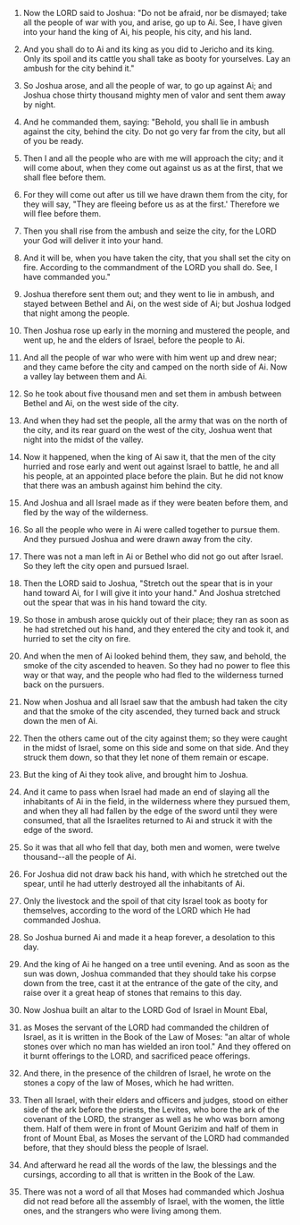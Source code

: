 
1. Now the LORD said to Joshua: "Do not be afraid, nor be dismayed; take all the people of war with you, and arise, go up to Ai. See, I have given into your hand the king of Ai, his people, his city, and his land.

2. And you shall do to Ai and its king as you did to Jericho and its king. Only its spoil and its cattle you shall take as booty for yourselves. Lay an ambush for the city behind it."

3. So Joshua arose, and all the people of war, to go up against Ai; and Joshua chose thirty thousand mighty men of valor and sent them away by night.

4. And he commanded them, saying: "Behold, you shall lie in ambush against the city, behind the city. Do not go very far from the city, but all of you be ready.

5. Then I and all the people who are with me will approach the city; and it will come about, when they come out against us as at the first, that we shall flee before them.

6. For they will come out after us till we have drawn them from the city, for they will say, "They are fleeing before us as at the first.' Therefore we will flee before them.

7. Then you shall rise from the ambush and seize the city, for the LORD your God will deliver it into your hand.

8. And it will be, when you have taken the city, that you shall set the city on fire. According to the commandment of the LORD you shall do. See, I have commanded you."

9. Joshua therefore sent them out; and they went to lie in ambush, and stayed between Bethel and Ai, on the west side of Ai; but Joshua lodged that night among the people.

10. Then Joshua rose up early in the morning and mustered the people, and went up, he and the elders of Israel, before the people to Ai.

11. And all the people of war who were with him went up and drew near; and they came before the city and camped on the north side of Ai. Now a valley lay between them and Ai.

12. So he took about five thousand men and set them in ambush between Bethel and Ai, on the west side of the city.

13. And when they had set the people, all the army that was on the north of the city, and its rear guard on the west of the city, Joshua went that night into the midst of the valley.

14. Now it happened, when the king of Ai saw it, that the men of the city hurried and rose early and went out against Israel to battle, he and all his people, at an appointed place before the plain. But he did not know that there was an ambush against him behind the city.

15. And Joshua and all Israel made as if they were beaten before them, and fled by the way of the wilderness.

16. So all the people who were in Ai were called together to pursue them. And they pursued Joshua and were drawn away from the city.

17. There was not a man left in Ai or Bethel who did not go out after Israel. So they left the city open and pursued Israel.

18. Then the LORD said to Joshua, "Stretch out the spear that is in your hand toward Ai, for I will give it into your hand." And Joshua stretched out the spear that was in his hand toward the city.

19. So those in ambush arose quickly out of their place; they ran as soon as he had stretched out his hand, and they entered the city and took it, and hurried to set the city on fire.

20. And when the men of Ai looked behind them, they saw, and behold, the smoke of the city ascended to heaven. So they had no power to flee this way or that way, and the people who had fled to the wilderness turned back on the pursuers.

21. Now when Joshua and all Israel saw that the ambush had taken the city and that the smoke of the city ascended, they turned back and struck down the men of Ai.

22. Then the others came out of the city against them; so they were caught in the midst of Israel, some on this side and some on that side. And they struck them down, so that they let none of them remain or escape.

23. But the king of Ai they took alive, and brought him to Joshua.

24. And it came to pass when Israel had made an end of slaying all the inhabitants of Ai in the field, in the wilderness where they pursued them, and when they all had fallen by the edge of the sword until they were consumed, that all the Israelites returned to Ai and struck it with the edge of the sword.

25. So it was that all who fell that day, both men and women, were twelve thousand--all the people of Ai.

26. For Joshua did not draw back his hand, with which he stretched out the spear, until he had utterly destroyed all the inhabitants of Ai.

27. Only the livestock and the spoil of that city Israel took as booty for themselves, according to the word of the LORD which He had commanded Joshua.

28. So Joshua burned Ai and made it a heap forever, a desolation to this day.

29. And the king of Ai he hanged on a tree until evening. And as soon as the sun was down, Joshua commanded that they should take his corpse down from the tree, cast it at the entrance of the gate of the city, and raise over it a great heap of stones that remains to this day.

30. Now Joshua built an altar to the LORD God of Israel in Mount Ebal,

31. as Moses the servant of the LORD had commanded the children of Israel, as it is written in the Book of the Law of Moses: "an altar of whole stones over which no man has wielded an iron tool." And they offered on it burnt offerings to the LORD, and sacrificed peace offerings.

32. And there, in the presence of the children of Israel, he wrote on the stones a copy of the law of Moses, which he had written.

33. Then all Israel, with their elders and officers and judges, stood on either side of the ark before the priests, the Levites, who bore the ark of the covenant of the LORD, the stranger as well as he who was born among them. Half of them were in front of Mount Gerizim and half of them in front of Mount Ebal, as Moses the servant of the LORD had commanded before, that they should bless the people of Israel.

34. And afterward he read all the words of the law, the blessings and the cursings, according to all that is written in the Book of the Law.

35. There was not a word of all that Moses had commanded which Joshua did not read before all the assembly of Israel, with the women, the little ones, and the strangers who were living among them.


